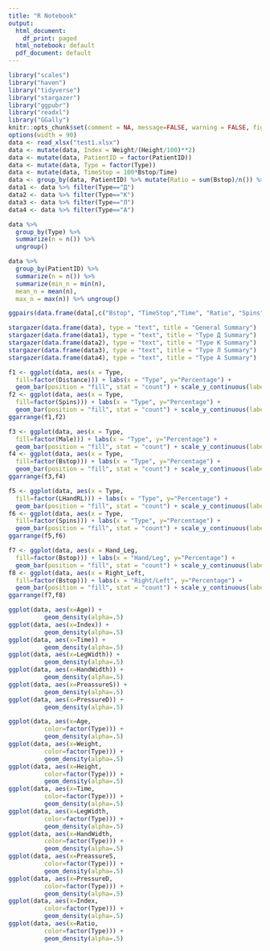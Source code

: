 ---
title: "R Notebook"
output:
  html_document:
    df_print: paged
  html_notebook: default
  pdf_document: default
---

```{r, include=FALSE,echo=FALSE}
library("scales")
library("haven")
library("tidyverse")
library("stargazer")
library("ggpubr")
library("readxl")
library("GGally")
knitr::opts_chunk$set(comment = NA, message=FALSE, warning = FALSE, fig.align = "center")
options(width = 90)
data <- read_xlsx("test1.xlsx")
data <- mutate(data, Index = Weight/(Height/100)**2)
data <- mutate(data, PatientID = factor(PatientID))
data <- mutate(data, Type = factor(Type))
data <- mutate(data, TimeStop = 100*Bstop/Time)
data <- group_by(data, PatientID) %>% mutate(Ratio = sum(Bstop)/n()) %>% ungroup()
data1 <- data %>% filter(Type=="Д")
data2 <- data %>% filter(Type=="К")
data3 <- data %>% filter(Type=="Л")
data4 <- data %>% filter(Type=="А")
```

```{r, echo=FALSE}
data %>%
  group_by(Type) %>%
  summarize(n = n()) %>%
  ungroup()
```
```{r, echo=FALSE}
data %>%
  group_by(PatientID) %>%
  summarize(n = n()) %>%
  summarize(min_n = min(n),
  mean_n = mean(n),
  max_n = max(n)) %>% ungroup()
```

```{r,echo=FALSE}
ggpairs(data.frame(data[,c("Bstop", "TimeStop","Time", "Ratio", "Spins", "Index", "Type", "Hand_Leg", "Right_Left")]))
```
```{r,echo=FALSE}
stargazer(data.frame(data), type = "text", title = "General Summary")
stargazer(data.frame(data1), type = "text", title = "Type Д Summary")
stargazer(data.frame(data2), type = "text", title = "Type К Summary")
stargazer(data.frame(data3), type = "text", title = "Type Л Summary")
stargazer(data.frame(data4), type = "text", title = "Type А Summary")
```
```{r,echo=FALSE}
f1 <- ggplot(data, aes(x = Type,
  fill=factor(Distance))) + labs(x = "Type", y="Percentage") +
  geom_bar(position = "fill", stat = "count") + scale_y_continuous(labels = percent)
f2 <- ggplot(data, aes(x = Type,
  fill=factor(Spins))) + labs(x = "Type", y="Percentage") +
  geom_bar(position = "fill", stat = "count") + scale_y_continuous(labels = percent)
ggarrange(f1,f2)

f3 <- ggplot(data, aes(x = Type,
  fill=factor(Male))) + labs(x = "Type", y="Percentage") +
  geom_bar(position = "fill", stat = "count") + scale_y_continuous(labels = percent)
f4 <- ggplot(data, aes(x = Type,
  fill=factor(Bstop))) + labs(x = "Type", y="Percentage") +
  geom_bar(position = "fill", stat = "count") + scale_y_continuous(labels = percent)
ggarrange(f3,f4)

f5 <- ggplot(data, aes(x = Type,
  fill=factor(LHandRL))) + labs(x = "Type", y="Percentage") +
  geom_bar(position = "fill", stat = "count") + scale_y_continuous(labels = percent)
f6 <- ggplot(data, aes(x = Type,
  fill=factor(Spins))) + labs(x = "Type", y="Percentage") +
  geom_bar(position = "fill", stat = "count") + scale_y_continuous(labels = percent)
ggarrange(f5,f6)

f7 <- ggplot(data, aes(x = Hand_Leg,
  fill=factor(Bstop))) + labs(x = "Hand/Leg", y="Percentage") +
  geom_bar(position = "fill", stat = "count") + scale_y_continuous(labels = percent)
f8 <- ggplot(data, aes(x = Right_Left,
  fill=factor(Bstop))) + labs(x = "Right/Left", y="Percentage") +
  geom_bar(position = "fill", stat = "count") + scale_y_continuous(labels = percent)
ggarrange(f7,f8)
```
```{r,echo=FALSE}
ggplot(data, aes(x=Age)) +
          geom_density(alpha=.5)
ggplot(data, aes(x=Index)) +
          geom_density(alpha=.5)
ggplot(data, aes(x=Time)) +
          geom_density(alpha=.5)
ggplot(data, aes(x=LegWidth)) +
          geom_density(alpha=.5)
ggplot(data, aes(x=HandWidth)) +
          geom_density(alpha=.5)
ggplot(data, aes(x=PreassureS)) +
          geom_density(alpha=.5)
ggplot(data, aes(x=PressureD)) +
          geom_density(alpha=.5)
```

```{r,echo=FALSE}
ggplot(data, aes(x=Age,
          color=factor(Type))) +
          geom_density(alpha=.5)
ggplot(data, aes(x=Weight,
          color=factor(Type))) +
          geom_density(alpha=.5)
ggplot(data, aes(x=Height,
          color=factor(Type))) +
          geom_density(alpha=.5)
ggplot(data, aes(x=Time,
          color=factor(Type))) +
          geom_density(alpha=.5)
ggplot(data, aes(x=LegWidth,
          color=factor(Type))) +
          geom_density(alpha=.5)
ggplot(data, aes(x=HandWidth,
          color=factor(Type))) +
          geom_density(alpha=.5)
ggplot(data, aes(x=PreassureS,
          color=factor(Type))) +
          geom_density(alpha=.5)
ggplot(data, aes(x=PressureD,
          color=factor(Type))) +
          geom_density(alpha=.5)
ggplot(data, aes(x=Index,
          color=factor(Type))) +
          geom_density(alpha=.5)
ggplot(data, aes(x=Ratio,
          color=factor(Type))) +
          geom_density(alpha=.5)
```